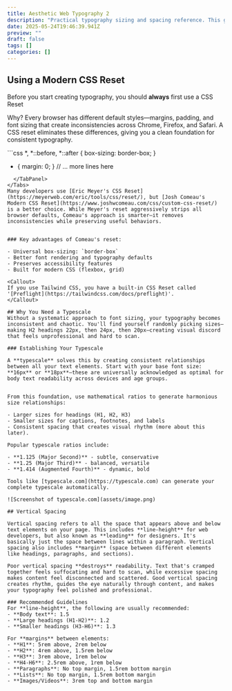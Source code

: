 ```yaml
---
title: Aesthetic Web Typography 2
description: "Practical typography sizing and spacing reference. This guide covers specific font sizes, spacing formulas, and CSS patterns for readable, accessible typography—including H1 sizes, margins, and code block spacing."
date: 2025-05-24T19:46:39.941Z
preview: ""
draft: false
tags: []
categories: []
---
```


## Using a Modern CSS Reset
Before you start creating typography, you should **always** first use a CSS Reset

Why? Every browser has different default styles—margins, padding, and font sizing that create inconsistencies across Chrome, Firefox, and Safari. A CSS reset eliminates these differences, giving you a clean foundation for consistent typography.

<Tabs>
  <TabPanel title="Example reset.css">
```css
*, *::before, *::after {
  box-sizing: border-box;
}

* {
  margin: 0;
}
// ... more lines here
```
  </TabPanel>
</Tabs>
Many developers use [Eric Meyer's CSS Reset](https://meyerweb.com/eric/tools/css/reset/), but [Josh Comeau's Modern CSS Reset](https://www.joshwcomeau.com/css/custom-css-reset/) is a better choice. While Meyer's reset aggressively strips all browser defaults, Comeau's approach is smarter—it removes inconsistencies while preserving useful behaviors.


### Key advantages of Comeau's reset:

- Universal box-sizing: `border-box`
- Better font rendering and typography defaults
- Preserves accessibility features
- Built for modern CSS (flexbox, grid)

<Callout>
If you use Tailwind CSS, you have a built-in CSS Reset called '[Preflight](https://tailwindcss.com/docs/preflight)'.
</Callout>

## Why You Need a Typescale
Without a systematic approach to font sizing, your typography becomes inconsistent and chaotic. You'll find yourself randomly picking sizes—making H2 headings 22px, then 24px, then 20px—creating visual discord that feels unprofessional and hard to scan.

### Establishing Your Typescale

A **typescale** solves this by creating consistent relationships between all your text elements. Start with your base font size: **16px** or **18px**—these are universally acknowledged as optimal for body text readability across devices and age groups.


From this foundation, use mathematical ratios to generate harmonious size relationships:

- Larger sizes for headings (H1, H2, H3)
- Smaller sizes for captions, footnotes, and labels
- Consistent spacing that creates visual rhythm (more about this later).

Popular typescale ratios include:

- **1.125 (Major Second)** - subtle, conservative
- **1.25 (Major Third)** - balanced, versatile
- **1.414 (Augmented Fourth)** - dynamic, bold

Tools like [typescale.com](https://typescale.com) can generate your complete typescale automatically.

![Screenshot of typescale.com](assets/image.png)

## Vertical Spacing

Vertical spacing refers to all the space that appears above and below text elements on your page. This includes **line-height** for web developers, but also known as **leading** for designers. It's basically just the space between lines within a paragraph. Vertical spacing also includes **margin** (space between different elements like headings, paragraphs, and sections).

Poor vertical spacing **destroys** readability. Text that's cramped together feels suffocating and hard to scan, while excessive spacing makes content feel disconnected and scattered. Good vertical spacing creates rhythm, guides the eye naturally through content, and makes your typography feel polished and professional.

### Recommended Guidelines
For **line-height**, the following are usually recommended:
- **Body text**: 1.5
- **Large headings (H1-H2)**: 1.2
- **Smaller headings (H3-H6)**: 1.3

For **margins** between elements:
- **H1**: 5rem above, 2rem below
- **H2**: 4rem above, 1.5rem below
- **H3**: 3rem above, 1rem below
- **H4-H6**: 2.5rem above, 1rem below
- **Paragraphs**: No top margin, 1.5rem bottom margin
- **Lists**: No top margin, 1.5rem bottom margin
- **Images/Videos**: 3rem top and bottom margin
